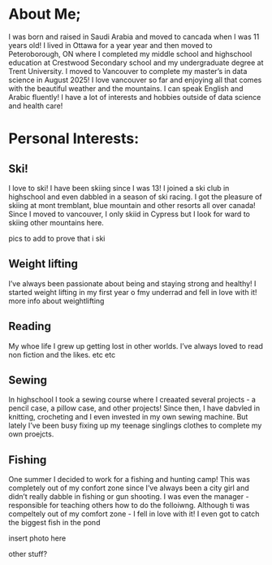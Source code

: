 

# About Me; 

I was born and raised in Saudi Arabia and moved to cancada when I was 11 years old! I lived in Ottawa for a year year and then moved to Peteroborough, ON where I completed my middle school and highschool education at Crestwood Secondary school and my undergraduate degree at Trent University. I moved to Vancouver to complete my master's in data science in August 2025! I love vancouver so far and enjoying all that comes with the beautiful weather and the mountains. I can speak English and Arabic fluently! I have a lot of interests and hobbies outside of data science and health care!


# Personal Interests: 

## Ski!

I love to ski! I have been skiing since I was 13! I joined a ski club in highschool and even dabbled in a season of ski racing. I got the pleasure of skiing at mont tremblant, blue mountain and other resorts all over canada! Since I moved to vancouver, I only skiid in Cypress but I look for ward to skiing other mountains here. 

pics to add to prove that i ski


## Weight lifting

I've always been passionate about being and staying strong and healthy! I started weight lifting in my first year o fmy underrad and fell in love with it! more info about weightlifting

## Reading 

My whoe life I grew up getting lost in other worlds. I've always loved to read non fiction and the likes. etc etc 

## Sewing 

In highschool I took a sewing course where I creaated several projects - a pencil case, a pillow case, and other projects! Since then, I have dabvled in knitting, crocheting and I even invested in my own sewing machine. But lately I've been busy fixing up my teenage singlings clothes to complete my own proejcts. 


## Fishing 

One summer I decided to work for a fishing and hunting camp! This was completely out of my confort zone since I've always been a city girl and didn't really dabble in fishing or gun shooting. I was even the manager - responsible for teaching others how to do the folloiwng. Although ti was compeltely out of my comfort zone - I fell in love with it! I even got to catch the biggest fish in the pond 

insert photo here


other stuff? 